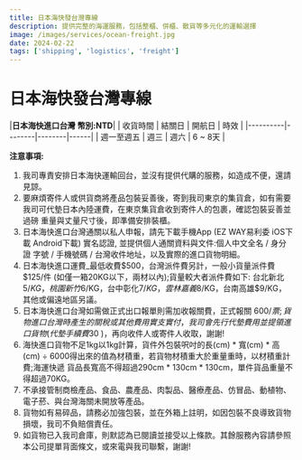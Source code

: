 ```yaml
---
title: 日本海快發台灣專線
description: 提供完整的海運服務，包括整櫃、併櫃、散貨等多元化的運輸選擇
image: /images/services/ocean-freight.jpg
date: 2024-02-22
tags: ['shipping', 'logistics', 'freight']
---
```


# 日本海快發台灣專線

|**日本海快進口台灣** **幣別:NTD**|
| 收貨時間 | 結關日 | 開航日 | 時效 |
|----------|--------|--------|------|
| 週一至週五 | 週三 | 週六 | 6 ~ 8天 |

**注意事項:**

1. 我司專責安排日本海快運輸回台，並沒有提供代購的服務，如造成不便，還請見諒。
2. 要麻煩寄件人或供貨商將產品包裝妥善後，寄到我司東京的集貨倉，如有需要我司可代墊日本內陸運費，在東京集貨倉收到寄件人的包裹，確認包裝妥善並過磅 重量與丈量尺寸後，即準備安排裝櫃。
3. 日本海快進口台灣通關以私人申報，請先下載手機App (EZ WAY易利委 iOS下載 Android下載) 實名認證, 並提供個人通關資料與文件:個人中文全名 / 身分證 字號 / 手機號碼 / 台灣收件地址，以及實際的進口貨物明細。
4. 日本海快進口運費_最低收費$500，台灣派件費另計，一般小貨量派件費 $125/件 (如僅一箱20KG以下，兩材以內);貨量較大者派件費如下: 台北新北 $5/KG，桃園新竹$6/KG，台中彰化$7/KG，雲林嘉義$8/KG，台南高雄$9/KG，其他或偏遠地區另議。
5. 日本海快進口台灣如需做正式出口報單則需加收報關費，正式報關 $600/票;貨物進口台灣時產生的關稅或其他費用實支實付，我司會先行代墊費用並提領 進口貨物( 代墊手續費$30 )，再向收件人或寄件人收取，謝謝!
6. 海快進口貨物不足1kg以1kg計算，貨件外包裝呎吋的⻑(cm) * 寬(cm) * 高(cm) ÷ 6000得出來的值為材積重，若貨物材積重大於重量重時，以材積重計費;海運快遞 貨品⻑寬高不得超過290cm * 130cm * 130cm，單件貨品重量不得超過70KG。
7. 不承接管制商檢產品、⻝品、農產品、肉製品、醫療產品、仿冒品、動植物、電子菸、與台灣海關未開放等產品。
8. 貨物如有易碎品，請務必加強包裝，並在外箱上註明，如因包裝不良導致貨物損壞，我司不負賠償責任。
9. 如貨物已入我司倉庫，則默認為已閱讀並接受以上條款。其餘服務內容請參照本公司提單背面條文，或來電與我司聯繫，謝謝!
